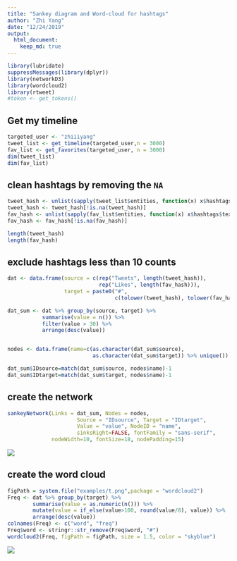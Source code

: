 ```yaml
---
title: "Sankey diagram and Word-cloud for hashtags"
author: "Zhi Yang"
date: "12/24/2019"
output: 
  html_document:
    keep_md: true
---
```

  
```r
library(lubridate)
suppressMessages(library(dplyr))
library(networkD3)
library(wordcloud2)
library(rtweet)
#token <- get_tokens()
```

## Get my timeline
```r
targeted_user <- "zhiiiyang"
tweet_list <- get_timeline(targeted_user,n = 3000)
fav_list <- get_favorites(targeted_user, n = 3000)
dim(tweet_list)
dim(fav_list)
```

## clean hashtags by removing the `NA`
```r
tweet_hash <- unlist(sapply(tweet_list$entities, function(x) x$hashtags$text))
tweet_hash <- tweet_hash[!is.na(tweet_hash)]
fav_hash <- unlist(sapply(fav_list$entities, function(x) x$hashtags$text))
fav_hash <- fav_hash[!is.na(fav_hash)]

length(tweet_hash)
length(fav_hash)
```

## exclude hashtags less than 10 counts
```r
dat <- data.frame(source = c(rep("Tweets", length(tweet_hash)),
                             rep("Likes", length(fav_hash))),
                  target = paste0("#",
                                  c(tolower(tweet_hash), tolower(fav_hash))))

dat_sum <- dat %>% group_by(source, target) %>% 
           summarise(value = n()) %>%
           filter(value > 30) %>%
           arrange(desc(value))


nodes <- data.frame(name=c(as.character(dat_sum$source), 
                           as.character(dat_sum$target)) %>% unique())

dat_sum$IDsource=match(dat_sum$source, nodes$name)-1 
dat_sum$IDtarget=match(dat_sum$target, nodes$name)-1

```


## create the network
```r
sankeyNetwork(Links = dat_sum, Nodes = nodes,
                      Source = "IDsource", Target = "IDtarget",
                      Value = "value", NodeID = "name", 
                      sinksRight=FALSE, fontFamily = "sans-serif",
              nodeWidth=10, fontSize=18, nodePadding=15)

```
![](sankey.png)

## create the word cloud
```r
figPath = system.file("examples/t.png",package = "wordcloud2")
Freq <- dat %>% group_by(target) %>% 
        summarise(value = as.numeric(n())) %>% 
        mutate(value = if_else(value>100, round(value/8), value)) %>%
        arrange(desc(value))
colnames(Freq) <- c("word", "freq")
Freq$word <- stringr::str_remove(Freq$word, "#")
wordcloud2(Freq, figPath = figPath, size = 1.5, color = "skyblue")
```

![](twitter.png)
